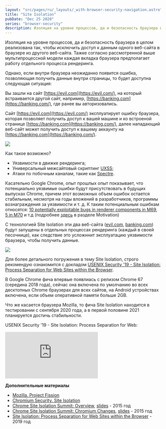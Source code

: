 ```yaml
---
layout: "src/pages/ru/_layouts/_with-browser-security-navigation.astro"
title: "Site Isolation"
pubDate: "Dec 25 2020"
series: "browser-security"
description: Изоляция на уровне процессов, да и безопасность браузера в целом реализована так, чтобы исключить доступ к данным одного веб-сайта в браузере из другого веб-сайта. Тажке согласно рассмотренной выше мультипроцессной модели каждая вкладка браузера предполагает работу отдельного процесса рендеринга.
---
```


Изоляция на уровне процессов, да и безопасность браузера в целом реализована так, чтобы исключить доступ к данным одного веб-сайта в браузере из другого веб-сайта. Тажке согласно рассмотренной выше мультипроцессной модели каждая вкладка браузера предполагает работу отдельного процесса рендеринга.  
  
Однако, если внутри браузера неожиданно появится ошибка, позволяющая получить данные внутри страницы, то будет доступна следующая ситуация:  
  
Вы зашли на сайт [https://evil.com](https://evil.com/), на который встраивается другой сайт, например, [https://banking.com](https://banking.com/), где ранее вы авторизовались.  

Сайт [https://evil.com](https://evil.com/) эксплуатирует ошибку браузера, которая позволяет получить доступ к вашей машине и ко встроеной странице [https://banking.com](https://banking.com/), далее нападающий веб-сайт может получить доступ к вашему аккаунту на [https://banking.com](https://banking.com/).  


<Img src="/assets/posts/2020/browser-security-site-isolation/processes.jpg" />
  
Как такое возможно?  
  
- Уязвимости в движке рендеринга;
- Универсальный межсайтовый скриптинг [UXSS](https://www.acunetix.com/blog/articles/universal-cross-site-scripting-uxss/);
- Атаки по побочным каналам, такие как [Spectre](https://spectreattack.com/).

Касательно Google Chrome, опыт прошлых опыт показывает, что потенциально уязвимые ошибки будут присутствовать в будущих выпусках Chrome, причем этот возможных объем ошибок остается стабильным, несмотря на годы вложений в разработчиков, программы вознаграждения за уязвимости и т. д. К таким потенциальным ошибкам относятся: [10 potentially exploitable bugs in renderer components in M69](https://bugs.chromium.org/p/chromium/issues/list?can=1&amp;q=Release%3D0-M69%2C1-M69%2C2-M69%2C3-M69+Type%3DBug-Security+Security_Severity%3DHigh%2CCritical+-status%3ADuplicate+label%3Aallpublic+component%3ABlink%2CInternals%3ECompositing%2CInternals%3EImages%3ECodecs%2CInternals%3EMedia%2CInternals%3ESkia%2CInternals%3EWebRTC%2C+-component%3ABlink%3EMedia%3EPictureInPicture%2CBlink%3EPayments%2CBlink%3EStorage%2CInternals%3ECore%2CInternals%3EPrinting%2CInternals%3EStorage%2CMojo%2CServices%3ESync%2CUI%3EBrowser&amp;sort=m&amp;groupby=&amp;colspec=ID+Status+CVE+Security_Severity+Security_Impact+Component+Summary), [5 in M70](https://bugs.chromium.org/p/chromium/issues/list?sort=m&amp;groupby=&amp;colspec=ID%20Status%20CVE%20Security_Severity%20Security_Impact%20Component%20Summary&amp;q=Release%3D0-M70%2C1-M70%2C2-M70%2C3-M70%20Type%3DBug-Security%20Security_Severity%3DHigh%2CCritical%20-status%3ADuplicate%20label%3Aallpublic%20component%3ABlink%2CInternals%3ECompositing%2CInternals%3EImages%3ECodecs%2CInternals%3EMedia%2CInternals%3ESkia%2CInternals%3EWebRTC%2C%20-component%3ABlink%3EMedia%3EPictureInPicture%2CBlink%3EPayments%2CBlink%3EStorage%2CInternals%3ECore%2CInternals%3EPrinting%2CInternals%3EStorage%2CMojo%2CServices%3ESync%2CUI%3EBrowser&amp;can=1) и т.д (подробнее [здесь](https://www.chromium.org/Home/chromium-security/site-isolation#motivation) в разделе Motivation)  
  
С технологией Site Isolation эти два веб-сайта ([evil.com](http://evil.com/), [banking.com](http://banking.com/)) будут запущены в отдельных процессах рендеринга (каждый в своей песочнице), как следствие это усложннит эксплуатацию уязвимости браузера, чтобы получить данные.  

<Img src="/assets/posts/2020/browser-security-site-isolation/architecture.jpg" />

Для более детального погружения в тему Site Isolation, строго рекомендую ознакомится с докладом [USENIX Security '19 - Site Isolation: Process Separation for Web Sites within the Browser](https://www.youtube.com/watch?v=YvVwrcaxxbQ).

В Google Chrome фича впервые появлиась с релизом Chrome 67 (середина 2018 года), сейчас она включена по умолчанию во всех десктопных Chrome браузерах для всех сайтов, на Android устройствах включена, если объем оперативной памяти больше 2GB.  
  
Что же касается браузера Mozilla, то фича Site Isolation находится в тестировании с сентября 2020 года, а в первой половине 2021 планируется достичь стабильности.  
  

USENIX Security '19 - Site Isolation: Process Separation for Web: 

<iframe src="https://www.youtube.com/embed/YvVwrcaxxbQ" title="YouTube video player" frameborder="0" allowfullscreen></iframe>

**Дополнительные материалы**
  
- [Mozilla. Project Fission](https://wiki.mozilla.org/Project_Fission)
- [Chromium Security‎. Site Isolation  
](https://www.chromium.org/Home/chromium-security/site-isolation)
- [Chrome Site Isolation Summit: Overview](https://www.youtube.com/watch?v=3fdbC3DE0YQ), [slides](https://docs.google.com/presentation/d/10HTTK4dsxO5p6FcpEOq8EkuV4yiBx2n6dBki8cqDWyo) - 2015 год  
- [Chrome Site Isolation Summit: Chromium Changes](https://www.youtube.com/watch?v=gkrKtVkJNPM), [slides](https://docs.google.com/presentation/d/1e25K7BW3etNDm1-lkMltMcCcRDeVwLibBcbACRhqZ1k) - 2015 год  
- [Site Isolation: Process Separation for Web Sites within the Browser](https://www.usenix.org/system/files/sec19-reis.pdf) - 2019 год 